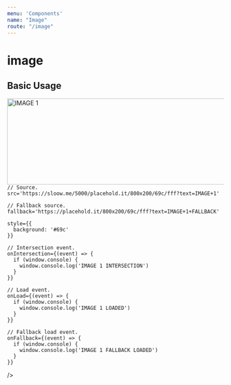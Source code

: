 ```yaml
---
menu: 'Components'
name: "Image"
route: "/image"
---
```



# image

<PropsTable of={Image} />

## Basic Usage

<Playground>
  <Image
    alt='IMAGE 1'
    width='800'
    height='200'

    // Source.
    src='https://sloow.me/5000/placehold.it/800x200/69c/fff?text=IMAGE+1'

    // Fallback source.
    fallback='https://placehold.it/800x200/69c/fff?text=IMAGE+1+FALLBACK'

    style={{
      background: '#69c'
    }}

    // Intersection event.
    onIntersection={(event) => {
      if (window.console) {
        window.console.log('IMAGE 1 INTERSECTION')
      }
    }}

    // Load event.
    onLoad={(event) => {
      if (window.console) {
        window.console.log('IMAGE 1 LOADED')
      }
    }}

    // Fallback load event.
    onFallback={(event) => {
      if (window.console) {
        window.console.log('IMAGE 1 FALLBACK LOADED')
      }
    }}
  />
</Playground>